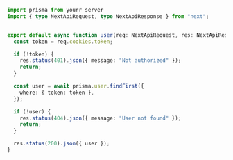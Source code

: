 


```ts filename="db.ts"  copy
import prisma from yourr server
import { type NextApiRequest, type NextApiResponse } from "next";


export default async function user(req: NextApiRequest, res: NextApiResponse) {
  const token = req.cookies.token;

  if (!token) {
    res.status(401).json({ message: "Not authorized" });
    return;
  }

  const user = await prisma.user.findFirst({
    where: { token: token },
  });

  if (!user) {
    res.status(404).json({ message: "User not found" });
    return;
  }

  res.status(200).json({ user });
}
```